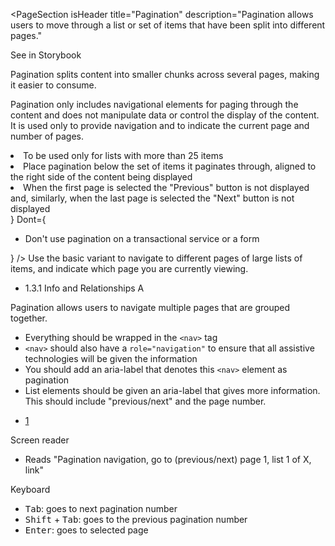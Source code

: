 
<PageSection
  isHeader
  title="Pagination"
  description="Pagination allows users to move through a list or set of items that have been split into different pages."
>
  <pharos-link href="#" target="_blank">
    See in Storybook
  </pharos-link>
</PageSection>

<PageSection title="Usage">
  <p>
    Pagination splits content into smaller chunks across several pages, making it easier to consume.
  </p>
  <p>
    Pagination only includes navigational elements for paging through the content and does not
    manipulate data or control the display of the content. It is used only to provide navigation and
    to indicate the current page and number of pages.
  </p>
</PageSection>

<PageSection title="Best Practices">
  <BestPractices
    Do={
      <ul>
        <li>To be used only for lists with more than 25 items</li>
        <li>
          Place pagination below the set of items it paginates through, aligned to the right side of
          the content being displayed
        </li>
        <li>
          When the first page is selected the "Previous" button is not displayed and, similarly,
          when the last page is selected the "Next" button is not displayed
        </li>
      </ul>
    }
    Dont={
      <ul>
        <li>Don't use pagination on a transactional service or a form</li>
      </ul>
    }
  />
</PageSection>

<PageSection title="Variants">
  <PageSection title="Basic" isSubsection lessMargin>
    Use the basic variant to navigate to different pages of large lists of items, and indicate which
    page you are currently viewing.
  </PageSection>
</PageSection>

<PageSection title="Accessibility">
  <PageSection title="Relevant WCAG Guidelines" isSubsection lessMargin>
    <ul>
      <li>
        <pharos-link href="https://www.w3.org/WAI/WCAG21/Understanding/info-and-relationships.html">
          1.3.1 Info and Relationships A
        </pharos-link>
      </li>
    </ul>
  </PageSection>
  <PageSection title="Importance" isSubsection lessMargin>
    Pagination allows users to navigate multiple pages that are grouped together.
  </PageSection>
  <PageSection title="Code Expectations" isSubsection lessMargin>
    <ul>
      <li>
        Everything should be wrapped in the <code>&lt;nav&gt;</code> tag
      </li>
      <li>
        <code>&lt;nav&gt;</code> should also have a <code>role="navigation"</code> to ensure that
        all assistive technologies will be given the information
      </li>
      <li>
        You should add an aria-label that denotes this <code>&lt;nav&gt;</code> element as
        pagination
      </li>
      <li>
        List elements should be given an aria-label that gives more information. This should include
        "previous/next" and the page number.
      </li>
    </ul>
    <CodeBlock className="language-html">
      <nav role="navigation" aria-label="pagination navigation">
        <ul>
          <li>
            <a href="/example-page" aria-label="Go to previous/next page 1">
              1
            </a>
          </li>
        </ul>
      </nav>
    </CodeBlock>
  </PageSection>
  <PageSection title="Expected actions" isSubsection lessMargin>
    <div style={{ marginBottom: 'var(--pharos-spacing-1-x)' }}>
      <pharos-heading level={'4'} preset={'1--bold'}>
        Screen reader
      </pharos-heading>
      <ul>
        <li>Reads "Pagination navigation, go to (previous/next) page 1, list 1 of X, link"</li>
      </ul>
    </div>
    <pharos-heading level={'4'} preset={'1--bold'}>
      Keyboard
    </pharos-heading>
    <ul>
      <li>
        <kbd>Tab</kbd>: goes to next pagination number
      </li>
      <li>
        <kbd>Shift</kbd> + <kbd>Tab</kbd>: goes to the previous pagination number
      </li>
      <li>
        <kbd>Enter</kbd>: goes to selected page
      </li>
    </ul>
  </PageSection>
</PageSection>
